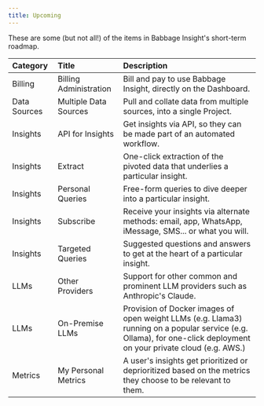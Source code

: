 ```yaml
---
title: Upcoming
---
```


These are some (but not all!) of the items in Babbage Insight's short-term roadmap.

| **Category**               | **Title**                                                        | **Description**                                                                        |
| :------------------------- | :-------------------------------------------------------------- | :--------------------------------------------------------------------------------- |
| Billing                    | Billing Administration | Bill and pay to use Babbage Insight, directly on the Dashboard.|
| Data Sources               | Multiple Data Sources | Pull and collate data from multiple sources, into a single Project.|
| Insights                   | API for Insights | Get insights via API, so they can be made part of an automated workflow.|
| Insights                   | Extract | One-click extraction of the pivoted data that underlies a particular insight.|
| Insights                   | Personal Queries | Free-form queries to dive deeper into a particular insight.|
| Insights                   | Subscribe | Receive your insights via alternate methods: email, app, WhatsApp, iMessage, SMS... or what you will.|
| Insights                   | Targeted Queries | Suggested questions and answers to get at the heart of a particular insight.|
| LLMs                       | Other Providers | Support for other common and prominent LLM providers such as Anthropic's Claude.|
| LLMs                       | On-Premise LLMs | Provision of Docker images of open weight LLMs (e.g. Llama3) running on a popular service (e.g. Ollama), for one-click deployment on your private cloud (e.g. AWS.)|
| Metrics                    | My Personal Metrics | A user's insights get prioritized or deprioritized based on the metrics they choose to be relevant to them.|